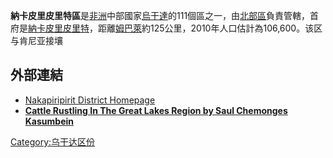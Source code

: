{{Infobox settlement
|name=納卡皮里皮里特區
|settlement_type=
|native_name      =
|nickname           = 
|image_skyline      
|image_size          = 
|image_caption       =
|image_flag         = 
|image_seal         =
|image_map          = Nakapiripirit District Uganda.png
|map_caption        = 
|coordinates_region   = UG
|subdivision_type1  = 國家
|subdivision_name1  = {{flag|Uganda}}
|subdivision_type2  = 地理區
|subdivision_name2  = [[北部區_(烏干達)|北部區]]
|subdivision_type3  = 首府
|subdivision_name3 = [[納卡皮里皮里特|納卡皮里皮里特]]
|subdivision_type4 = 
|subdivision_name4 = 
|leader_title       =
|leader_name        =
|established_title  =
|established_date   = 
|area_magnitude     = 
|area_total_km2         =  
|area_land_km2          = 
|area_water_km2         = 
|population_as_of   = 2010估計
|population_note    = 
|population_total   = 106600
|population_metro   = 
|population_density_km2 = 
|timezone           =[[東非時間|東非時間]]
|utc_offset         = +3
|timezone_DST       = 
|utc_offset_DST     = 
|latd=01|latm=55|lats=|latNS=N
|longd=34|longm=40|longs=|longEW=E
|elevation_m          = 1300
|blank_name             =
|blank_info             =
|website            = [http://www.nakapiripirit.go.ug]
|footnotes          = 
}}

'''納卡皮里皮里特區'''是[[非洲|非洲]]中部國家[[烏干達|烏干達]]的111個區之一，由[[北部區_(烏干達)|北部區]]負責管轄，首府是[[納卡皮里皮里特|納卡皮里皮里特]]，距離[[姆巴萊|姆巴萊]]約125公里，2010年人口估計為106,600。该区与肯尼亚接壤

==外部連結==
*[https://web.archive.org/web/20090917002953/http://www.nakapiripirit.go.ug/  Nakapiripirit District Homepage]
* [http://www.ugandaruralcommunitysupport.org/1999/09/26/cattle-rustling-in-the-great-lakes-region-readers-forum-26-september-1999/  '''Cattle Rustling In The Great Lakes Region by Saul Chemonges Kasumbein''']{{dead link|date=2018年1月 |bot=InternetArchiveBot |fix-attempted=yes }}

{{Uganda-stub}}
{{烏干達行政區劃}}

{{coord|01|55|N|34|40|E|region:UG_type:adm1st|display=title}}

[[Category:乌干达区份|Category:乌干达区份]]